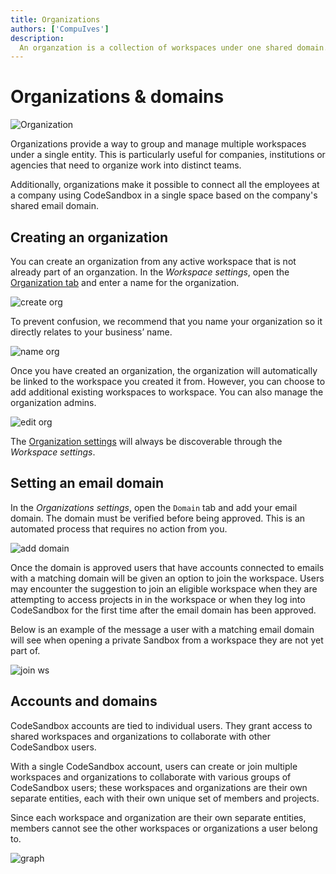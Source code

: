 ```yaml
---
title: Organizations
authors: ['CompuIves']
description:
  An organzation is a collection of workspaces under one shared domain.
---
```



# Organizations & domains

![Organization](../images/org-create.png)

Organizations provide a way to group and manage multiple workspaces under a single entity. This is particularly useful for companies, institutions or agencies that need to organize work into distinct teams.

Additionally, organizations make it possible to connect all the employees at a company using CodeSandbox in a single space based on the company's shared email domain.

## Creating an organization

You can create an organization from any active workspace that is not already part of an organzation. 
In the _Workspace settings_, open the [Organization tab](https://codesandbox.io/t/org) and enter a name for the organization. 


![create org](../images/org-create.png)

To prevent confusion, we recommend that you name your organization so it directly relates to your business’ name.


![name org](../images/org-name.png) 

Once you have created an organization, the organization will automatically be linked to the workspace you created it from. However, you can choose to add additional existing workspaces to workspace.
You can also manage the organization admins. 


![edit org](../images/org-edit.png) 

The [Organization settings](https://codesandbox.io/t/org) will always be discoverable through the _Workspace settings_.

## Setting an email domain

In the _Organizations settings_, open the `Domain` tab and add your email domain. 
The domain must be verified before being approved. This is an automated process that requires no action from you. 


![add domain](../images/org-domain-add.png)

Once the domain is approved users that have accounts connected to emails with a matching domain will be given an option to join the workspace. 
Users may encounter the suggestion to join an eligible workspace when they are attempting to access projects in in the workspace or when they log into CodeSandbox for the first time after the email domain has been approved. 

Below is an example of the message a user with a matching email domain will see when opening a private Sandbox from a workspace they are not yet part of.


![join ws](../images/org-domain-join-ws.png)


## Accounts and domains
CodeSandbox accounts are tied to individual users. They grant access to shared workspaces and organizations to collaborate with other CodeSandbox users.

With a single CodeSandbox account, users can create or join multiple workspaces and organizations to collaborate with various groups of CodeSandbox users; these workspaces and organizations are their own separate entities, each with their own unique set of members and projects.

Since each workspace and organization are their own separate entities, members cannot see the other workspaces or organizations a user belong to.


![graph](../images/org-account-graph.png)
